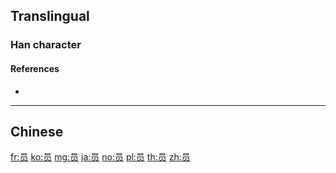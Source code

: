 {{character info/new}}
{{also|員}}
==Translingual==

===Han character===
{{Han char|rn=30|rad=口|as=04|sn=7|four=|canj=RBO|ids=⿱口贝}}

====References====
* {{Han ref|kx=0181.191|hdz=10589.030|uh=5458|ud=21592}}

----

==Chinese==
{{zh-see|員}}

[[fr:员]]
[[ko:员]]
[[mg:员]]
[[ja:员]]
[[no:员]]
[[pl:员]]
[[th:员]]
[[zh:员]]